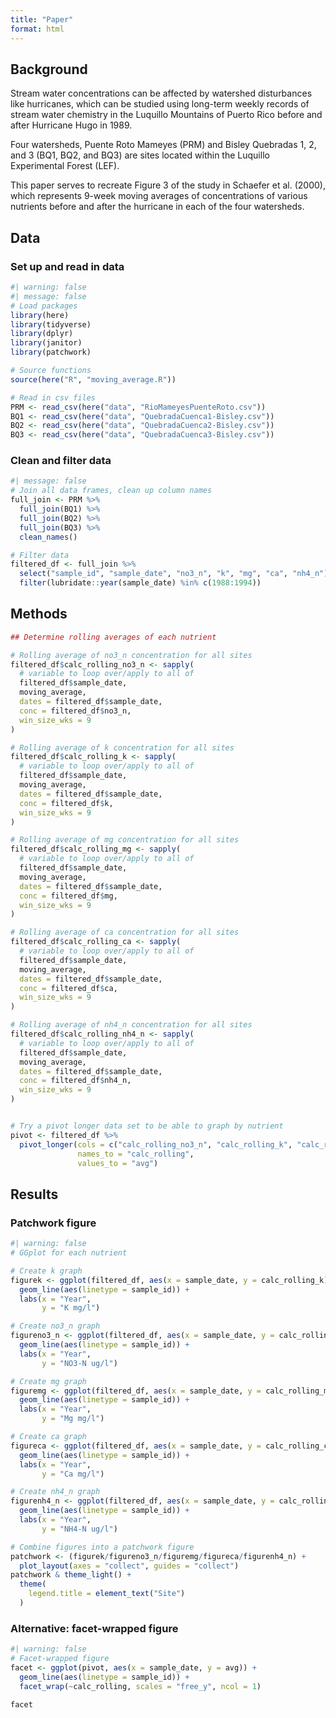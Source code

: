 ```yaml
---
title: "Paper"
format: html
---
```


## Background

Stream water concentrations can be affected by watershed disturbances like hurricanes, which can be studied using long-term weekly records of stream water chemistry in the Luquillo Mountains of Puerto Rico before and after Hurricane Hugo in 1989.

Four watersheds, Puente Roto Mameyes (PRM) and Bisley Quebradas 1, 2, and 3 (BQ1, BQ2, and BQ3) are sites located within the Luquillo Experimental Forest (LEF).

This paper serves to recreate Figure 3 of the study in Schaefer et al. (2000), which represents 9-week moving averages of concentrations of various nutrients before and after the hurricane in each of the four watersheds.

## Data

### Set up and read in data
```r
#| warning: false
#| message: false
# Load packages
library(here)
library(tidyverse)
library(dplyr)
library(janitor)
library(patchwork)

# Source functions
source(here("R", "moving_average.R"))

# Read in csv files
PRM <- read_csv(here("data", "RioMameyesPuenteRoto.csv"))
BQ1 <- read_csv(here("data", "QuebradaCuenca1-Bisley.csv"))
BQ2 <- read_csv(here("data", "QuebradaCuenca2-Bisley.csv"))
BQ3 <- read_csv(here("data", "QuebradaCuenca3-Bisley.csv"))

```

### Clean and filter data
```r
#| message: false
# Join all data frames, clean up column names
full_join <- PRM %>% 
  full_join(BQ1) %>% 
  full_join(BQ2) %>% 
  full_join(BQ3) %>% 
  clean_names() 

# Filter data 
filtered_df <- full_join %>% 
  select("sample_id", "sample_date", "no3_n", "k", "mg", "ca", "nh4_n") %>%
  filter(lubridate::year(sample_date) %in% c(1988:1994)) 
```

## Methods

```r
## Determine rolling averages of each nutrient

# Rolling average of no3_n concentration for all sites 
filtered_df$calc_rolling_no3_n <- sapply(
  # variable to loop over/apply to all of
  filtered_df$sample_date,
  moving_average,
  dates = filtered_df$sample_date,
  conc = filtered_df$no3_n,
  win_size_wks = 9
)

# Rolling average of k concentration for all sites 
filtered_df$calc_rolling_k <- sapply(
  # variable to loop over/apply to all of
  filtered_df$sample_date,
  moving_average,
  dates = filtered_df$sample_date,
  conc = filtered_df$k,
  win_size_wks = 9
)

# Rolling average of mg concentration for all sites 
filtered_df$calc_rolling_mg <- sapply(
  # variable to loop over/apply to all of
  filtered_df$sample_date,
  moving_average,
  dates = filtered_df$sample_date,
  conc = filtered_df$mg,
  win_size_wks = 9
)

# Rolling average of ca concentration for all sites 
filtered_df$calc_rolling_ca <- sapply(
  # variable to loop over/apply to all of
  filtered_df$sample_date,
  moving_average,
  dates = filtered_df$sample_date,
  conc = filtered_df$ca,
  win_size_wks = 9
)

# Rolling average of nh4_n concentration for all sites 
filtered_df$calc_rolling_nh4_n <- sapply(
  # variable to loop over/apply to all of
  filtered_df$sample_date,
  moving_average,
  dates = filtered_df$sample_date,
  conc = filtered_df$nh4_n,
  win_size_wks = 9
)


# Try a pivot longer data set to be able to graph by nutrient
pivot <- filtered_df %>% 
  pivot_longer(cols = c("calc_rolling_no3_n", "calc_rolling_k", "calc_rolling_mg", "calc_rolling_ca", "calc_rolling_nh4_n"),
               names_to = "calc_rolling",
               values_to = "avg")
```

## Results

### Patchwork figure
```r
#| warning: false
# GGplot for each nutrient

# Create k graph
figurek <- ggplot(filtered_df, aes(x = sample_date, y = calc_rolling_k)) +
  geom_line(aes(linetype = sample_id)) +
  labs(x = "Year",
       y = "K mg/l")

# Create no3_n graph
figureno3_n <- ggplot(filtered_df, aes(x = sample_date, y = calc_rolling_no3_n)) +
  geom_line(aes(linetype = sample_id)) +
  labs(x = "Year",
       y = "NO3-N ug/l")

# Create mg graph
figuremg <- ggplot(filtered_df, aes(x = sample_date, y = calc_rolling_mg)) +
  geom_line(aes(linetype = sample_id)) +
  labs(x = "Year",
       y = "Mg mg/l")

# Create ca graph
figureca <- ggplot(filtered_df, aes(x = sample_date, y = calc_rolling_ca)) +
  geom_line(aes(linetype = sample_id)) +
  labs(x = "Year",
       y = "Ca mg/l")

# Create nh4_n graph
figurenh4_n <- ggplot(filtered_df, aes(x = sample_date, y = calc_rolling_nh4_n)) +
  geom_line(aes(linetype = sample_id)) +
  labs(x = "Year",
       y = "NH4-N ug/l")

# Combine figures into a patchwork figure
patchwork <- (figurek/figureno3_n/figuremg/figureca/figurenh4_n) +
  plot_layout(axes = "collect", guides = "collect")
patchwork & theme_light() +
  theme(
    legend.title = element_text("Site")
  )
```

### Alternative: facet-wrapped figure
```r
#| warning: false
# Facet-wrapped figure
facet <- ggplot(pivot, aes(x = sample_date, y = avg)) +
  geom_line(aes(linetype = sample_id)) +
  facet_wrap(~calc_rolling, scales = "free_y", ncol = 1)

facet
```
